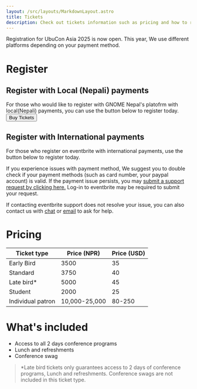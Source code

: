 ```yaml
---
layout: /src/layouts/MarkdownLayout.astro
title: Tickets
description: Check out tickets information such as pricing and how to register for UbuCon Asia 2025.
---
```


Registration for UbuCon Asia 2025 is now open. This year, We use different platforms depending on your payment method.

# Register 

## Register with Local (Nepali) payments
For those who would like to register with GNOME Nepal's platofrm with local(Nepali) payments, you can use the button below to register today.
<a href="https://nepal.gnome.org/ubucon">
    <button>Buy Tickets</button>
</a>

## Register with International payments
For those who register on eventbrite with international payments, use the button below to register today.

<Eventbrite eventbriteId={WebsiteConfig.tickets.eventbriteId} eventbriteSlug={WebsiteConfig.tickets.eventbriteSlug} />

If you experience issues with payment method, We suggest you to double check if your payment methods (such as card number, your paypal account) is valid. If the payment issue persists, you may [submit a support request by clicking here.](https://www.eventbrite.com/help/en-us/contact-us/?form=all-report-event) Log-in to eventbrite may be required to submit your request.

If contacting eventbrite support does not resolve your issue, you can also contact us with [chat](https://docs.ubucon.asia/chat) or [email](mailto:contact@ubucon.asia) to ask for help.


# Pricing

| Ticket type | Price (NPR) | Price (USD) |
| ----------- | ----------- | ----------- |
| Early Bird  | 3500        | 35          |
| Standard     | 3750        | 40          |
| Late bird* | 5000        | 45          |
| Student     | 2000        | 25          |
| Individual patron | 10,000-25,000           | 80-250           |

# What's included

- Access to all 2 days conference programs
- Lunch and refreshments
- Conference swag 

> *Late bird tickets only guarantees access to 2 days of conference programs, Lunch and refreshments. Conference swags are not included in this ticket type.

